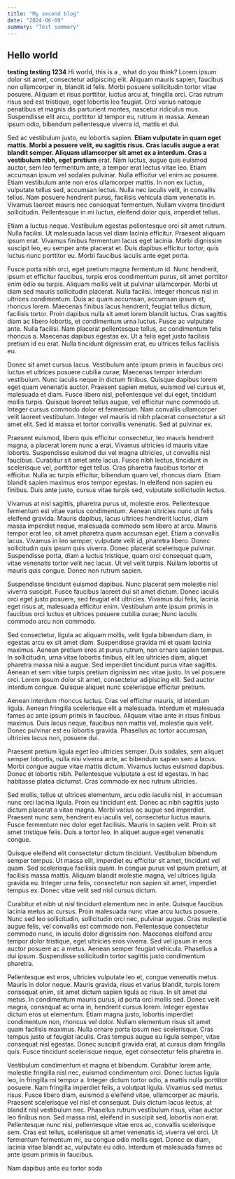 ```yaml
---
title: "My second blog"
date: "2024-06-09"
summary: "Test summary"
---
```


## Hello world

**testing testing 1234**
Hi world, this is a <Link href="https://google.com" label="link" target="_blank" />, what do you think?
Lorem ipsum dolor sit amet, consectetur adipiscing elit. Aliquam mauris sapien, faucibus non ullamcorper in, blandit id felis. Morbi posuere sollicitudin tortor vitae posuere. Aliquam et risus porttitor, luctus arcu at, fringilla orci. Cras rutrum risus sed est tristique, eget lobortis leo feugiat. Orci varius natoque penatibus et magnis dis parturient montes, nascetur ridiculus mus. Suspendisse elit arcu, porttitor id tempor eu, rutrum in massa. Aenean ipsum odio, bibendum pellentesque viverra id, mattis et dui.

Sed ac vestibulum justo, eu lobortis sapien. **Etiam vulputate in quam eget mattis. Morbi a posuere velit, eu sagittis risus. Cras iaculis augue a erat blandit semper. Aliquam ullamcorper sit amet ex a interdum. Cras a vestibulum nibh, eget pretium** erat. Nam luctus, augue quis euismod auctor, sem leo fermentum ante, a tempor erat lectus vitae leo. Etiam accumsan ipsum vel sodales pulvinar. Nulla efficitur vel enim ac posuere. Etiam vestibulum ante non eros ullamcorper mattis. In non ex luctus, vulputate tellus sed, accumsan lectus. Nulla nec iaculis velit, in convallis tellus. Nam posuere hendrerit purus, facilisis vehicula diam venenatis in. Vivamus laoreet mauris nec consequat fermentum. Nullam viverra tincidunt sollicitudin. Pellentesque in mi luctus, eleifend dolor quis, imperdiet tellus.

Etiam a luctus neque. Vestibulum egestas pellentesque orci sit amet rutrum. Nulla facilisi. Ut malesuada lacus vel diam lacinia efficitur. Praesent aliquam ipsum erat. Vivamus finibus fermentum lacus eget lacinia. Morbi dignissim suscipit leo, eu semper ante placerat et. Duis dapibus efficitur tortor, quis luctus nunc porttitor eu. Morbi faucibus iaculis ante eget porta.

Fusce porta nibh orci, eget pretium magna fermentum id. Nunc hendrerit, ipsum et efficitur faucibus, turpis eros condimentum purus, sit amet porttitor enim odio eu turpis. Aliquam mollis velit ut pulvinar ullamcorper. Morbi ut diam sed mauris sollicitudin placerat. Nulla facilisi. Integer rhoncus nisl in ultrices condimentum. Duis ac quam accumsan, accumsan ipsum et, rhoncus lorem. Maecenas finibus lacus hendrerit, feugiat tellus dictum, facilisis tortor. Proin dapibus nulla sit amet lorem blandit luctus. Cras sagittis diam ac libero lobortis, et condimentum urna luctus. Fusce ac vulputate ante. Nulla facilisi. Nam placerat pellentesque tellus, ac condimentum felis rhoncus a. Maecenas dapibus egestas ex. Ut a felis eget justo facilisis pretium id eu erat. Nulla tincidunt dignissim erat, eu ultrices tellus facilisis eu.

Donec sit amet cursus lacus. Vestibulum ante ipsum primis in faucibus orci luctus et ultrices posuere cubilia curae; Maecenas tempor interdum vestibulum. Nunc iaculis neque in dictum finibus. Quisque dapibus lorem eget quam venenatis auctor. Praesent sapien metus, euismod vel cursus et, malesuada et diam. Fusce libero nisl, pellentesque vel dui eget, tincidunt mollis turpis. Quisque laoreet tellus augue, vel efficitur nunc commodo ut. Integer cursus commodo dolor et fermentum. Nam convallis ullamcorper velit laoreet vestibulum. Integer vel mauris id nibh placerat consectetur a sit amet elit. Sed id massa et tortor convallis venenatis. Sed at pulvinar ex.

Praesent euismod, libero quis efficitur consectetur, leo mauris hendrerit magna, a placerat lorem nunc a erat. Vivamus ultricies id mauris vitae lobortis. Suspendisse euismod dui vel magna ultricies, ut convallis nisi faucibus. Curabitur sit amet ante lacus. Fusce nibh lectus, tincidunt in scelerisque vel, porttitor eget tellus. Cras pharetra faucibus tortor et efficitur. Nulla ac turpis efficitur, bibendum quam vel, rhoncus diam. Etiam blandit sapien maximus eros tempor egestas. In eleifend non sapien eu finibus. Duis ante justo, cursus vitae turpis sed, vulputate sollicitudin lectus.

Vivamus at nisl sagittis, pharetra purus ut, molestie eros. Pellentesque fermentum est vitae varius condimentum. Aenean ultricies nunc ut felis eleifend gravida. Mauris dapibus, lacus ultrices hendrerit luctus, diam massa imperdiet neque, malesuada commodo sem libero at arcu. Mauris tempor erat leo, sit amet pharetra quam accumsan eget. Etiam a convallis lacus. Vivamus in leo semper, vulputate velit id, pharetra libero. Donec sollicitudin quis ipsum quis viverra. Donec placerat scelerisque pulvinar. Suspendisse porta, diam a luctus tristique, quam orci consequat quam, vitae venenatis tortor velit nec lacus. Ut vel velit turpis. Nullam lobortis ut mauris quis congue. Donec non rutrum sapien.

Suspendisse tincidunt euismod dapibus. Nunc placerat sem molestie nisl viverra suscipit. Fusce faucibus laoreet dui sit amet dictum. Donec iaculis orci eget justo posuere, sed feugiat elit ultricies. Vivamus dui felis, lacinia eget risus at, malesuada efficitur enim. Vestibulum ante ipsum primis in faucibus orci luctus et ultrices posuere cubilia curae; Nunc iaculis commodo arcu non commodo.

Sed consectetur, ligula ac aliquam mollis, velit ligula bibendum diam, in egestas arcu ex sit amet diam. Suspendisse gravida mi et quam lacinia maximus. Aenean pretium eros at purus rutrum, non ornare sapien tempus. In sollicitudin, urna vitae lobortis finibus, elit leo ultricies diam, aliquet pharetra massa nisi a augue. Sed imperdiet tincidunt purus vitae sagittis. Aenean et sem vitae turpis pretium dignissim nec vitae justo. In vel posuere orci. Lorem ipsum dolor sit amet, consectetur adipiscing elit. Sed auctor interdum congue. Quisque aliquet nunc scelerisque efficitur pretium.

Aenean interdum rhoncus luctus. Cras vel efficitur mauris, id interdum ligula. Aenean fringilla scelerisque elit a malesuada. Interdum et malesuada fames ac ante ipsum primis in faucibus. Aliquam vitae ante in risus finibus maximus. Duis lacus neque, faucibus non mattis vel, molestie quis velit. Donec pulvinar est eu lobortis gravida. Phasellus ac tortor accumsan, ultricies lacus non, posuere dui.

Praesent pretium ligula eget leo ultricies semper. Duis sodales, sem aliquet semper lobortis, nulla nisi viverra ante, ac bibendum sapien sem a lacus. Morbi congue augue vitae mattis dictum. Vivamus luctus euismod dapibus. Donec et lobortis nibh. Pellentesque vulputate a est id egestas. In hac habitasse platea dictumst. Cras commodo ex nec rutrum ultricies.

Sed mollis, tellus ut ultrices elementum, arcu odio iaculis nisl, in accumsan nunc orci lacinia ligula. Proin eu tincidunt est. Donec ac nibh sagittis justo dictum placerat a vitae magna. Morbi varius ac augue sed imperdiet. Praesent nunc sem, hendrerit eu iaculis vel, consectetur luctus mauris. Fusce fermentum nec dolor eget facilisis. Mauris in sapien velit. Proin sit amet tristique felis. Duis a tortor leo. In aliquet augue eget venenatis congue.

Quisque eleifend elit consectetur dictum tincidunt. Vestibulum bibendum semper tempus. Ut massa elit, imperdiet eu efficitur sit amet, tincidunt vel quam. Sed scelerisque facilisis quam. In congue purus vel ipsum pretium, at facilisis massa mattis. Aliquam blandit molestie magna, vel ultrices ligula gravida eu. Integer urna felis, consectetur non sapien sit amet, imperdiet tempus ex. Donec vitae velit sed nisl cursus dictum.

Curabitur et nibh ut nisl tincidunt elementum nec in ante. Quisque faucibus lacinia metus ac cursus. Proin malesuada nunc vitae arcu luctus posuere. Nunc sed leo sollicitudin, sollicitudin orci nec, pulvinar augue. Cras molestie augue felis, vel convallis est commodo non. Pellentesque consectetur commodo nunc, in iaculis dolor dignissim non. Maecenas eleifend arcu tempor dolor tristique, eget ultricies eros viverra. Sed vel ipsum in eros auctor posuere ac a metus. Aenean semper feugiat vehicula. Phasellus a dui ipsum. Suspendisse sollicitudin tortor sagittis justo condimentum pharetra.

Pellentesque est eros, ultricies vulputate leo et, congue venenatis metus. Mauris in dolor neque. Mauris gravida, risus et varius blandit, turpis lorem consequat enim, sit amet dictum sapien ligula ac risus. In sit amet dui metus. In condimentum mauris purus, id porta orci mollis sed. Donec velit magna, consequat ac urna in, hendrerit cursus lorem. Integer egestas dictum eros ut elementum. Etiam magna justo, lobortis imperdiet condimentum non, rhoncus vel dolor. Nullam elementum risus sit amet quam facilisis maximus. Nulla ornare porta ipsum nec scelerisque. Cras tempus justo ut feugiat iaculis. Cras tempus augue eu ligula semper, vitae consequat nisl egestas. Donec suscipit gravida erat, at cursus diam fringilla quis. Fusce tincidunt scelerisque neque, eget consectetur felis pharetra in.

Vestibulum condimentum et magna et bibendum. Curabitur lorem ante, molestie fringilla nisl nec, euismod condimentum orci. Donec luctus ligula leo, in fringilla mi tempor a. Integer dictum tortor odio, a mattis nulla porttitor posuere. Nam fringilla imperdiet felis, a volutpat ligula. Vivamus sed metus risus. Fusce libero diam, euismod a eleifend vitae, ullamcorper ac mauris. Praesent scelerisque vel nisl et consequat. Duis dictum lacus lectus, at blandit nisl vestibulum nec. Phasellus rutrum vestibulum risus, vitae auctor leo finibus non. Sed massa nisl, eleifend in suscipit sed, lobortis non erat. Pellentesque nunc nisi, pellentesque vitae eros ac, convallis scelerisque sem. Cras est tellus, scelerisque sit amet venenatis id, viverra vel orci. Ut fermentum fermentum mi, eu congue odio mollis eget. Donec ex diam, lacinia vitae blandit ac, vulputate eu odio. Interdum et malesuada fames ac ante ipsum primis in faucibus.

Nam dapibus ante eu tortor soda
